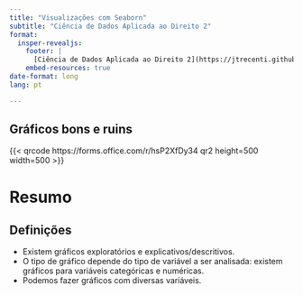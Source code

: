 ```yaml
---
title: "Visualizações com Seaborn"
subtitle: "Ciência de Dados Aplicada ao Direito 2"
format:
  insper-revealjs:
    footer: |
      [Ciência de Dados Aplicada ao Direito 2](https://jtrecenti.github.io/202461-cdad2/)
    embed-resources: true
date-format: long
lang: pt

---
```



## Gráficos bons e ruins

{{< qrcode https://forms.office.com/r/hsP2XfDy34 qr2 height=500 width=500 >}}

# Resumo

## Definições

::: {.incremental}

- Existem gráficos exploratórios e explicativos/descritivos.
- O tipo de gráfico depende do tipo de variável a ser analisada: existem gráficos para variáveis categóricas e numéricas.
- Podemos fazer gráficos com diversas variáveis.

:::
